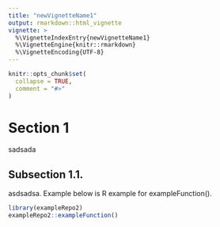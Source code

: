 ```yaml
---
title: "newVignetteName1"
output: rmarkdown::html_vignette
vignette: >
  %\VignetteIndexEntry{newVignetteName1}
  %\VignetteEngine{knitr::rmarkdown}
  %\VignetteEncoding{UTF-8}
---
```


```r
knitr::opts_chunk$set(
  collapse = TRUE,
  comment = "#>"
)
```

# Section 1

sadsada

## Subsection 1.1.

asdsadsa. Example below is R example for exampleFunction(). 


```r
library(exampleRepo2)
exampleRepo2::exampleFunction()
```
